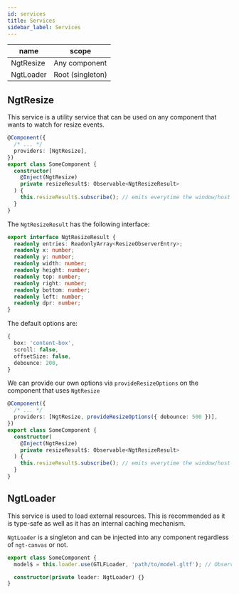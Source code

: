 ```yaml
---
id: services
title: Services
sidebar_label: Services
---
```


| name      | scope            |
| --------- | ---------------- |
| NgtResize | Any component    |
| NgtLoader | Root (singleton) |

## NgtResize

This service is a utility service that can be used on any component that wants to watch for resize events.

```ts
@Component({
  /* ... */
  providers: [NgtResize],
})
export class SomeComponent {
  constructor(
    @Inject(NgtResize)
    private resizeResult$: Observable<NgtResizeResult>
  ) {
    this.resizeResult$.subscribe(); // emits everytime the window/host is resized
  }
}
```

The `NgtResizeResult` has the following interface:

```ts
export interface NgtResizeResult {
  readonly entries: ReadonlyArray<ResizeObserverEntry>;
  readonly x: number;
  readonly y: number;
  readonly width: number;
  readonly height: number;
  readonly top: number;
  readonly right: number;
  readonly bottom: number;
  readonly left: number;
  readonly dpr: number;
}
```

The default options are:

```ts
{
  box: 'content-box',
  scroll: false,
  offsetSize: false,
  debounce: 200,
}
```

We can provide our own options via `provideResizeOptions` on the component that uses `NgtResize`

```ts
@Component({
  /* ... */
  providers: [NgtResize, provideResizeOptions({ debounce: 500 })],
})
export class SomeComponent {
  constructor(
    @Inject(NgtResize)
    private resizeResult$: Observable<NgtResizeResult>
  ) {
    this.resizeResult$.subscribe(); // emits everytime the window/host is resized
  }
}
```

## NgtLoader

This service is used to load external resources. This is recommended as it is type-safe as well as it has an internal caching mechanism.

`NgtLoader` is a singleton and can be injected into any component regardless of `ngt-canvas` or not.

```ts
export class SomeComponent {
  model$ = this.loader.use(GTLFLoader, 'path/to/model.gltf'); // Observable<GLTF>

  constructor(private loader: NgtLoader) {}
}
```
